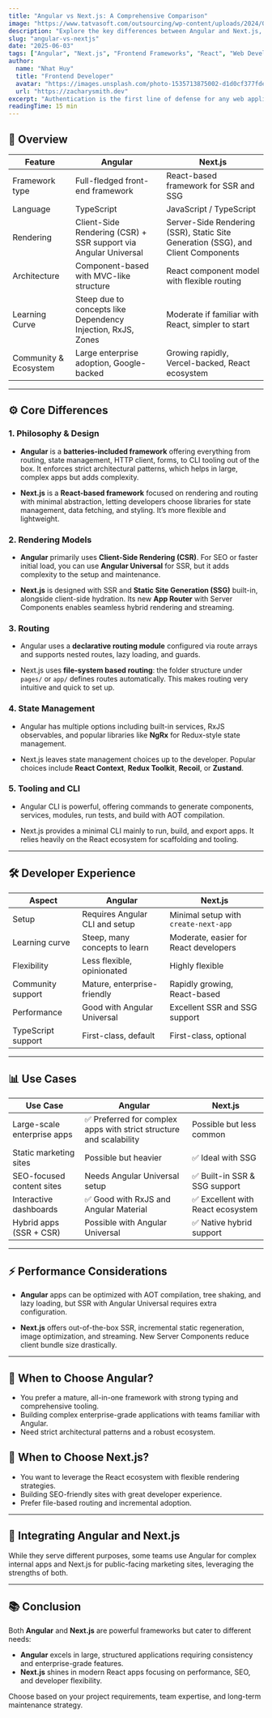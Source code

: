```yaml
---
title: "Angular vs Next.js: A Comprehensive Comparison"
image: "https://www.tatvasoft.com/outsourcing/wp-content/uploads/2024/04/Next.js-vs-Angular-Choose-the-Right-Framework.jpg"
description: "Explore the key differences between Angular and Next.js, their strengths, and which framework fits your project needs."
slug: "angular-vs-nextjs"
date: "2025-06-03"
tags: ["Angular", "Next.js", "Frontend Frameworks", "React", "Web Development"]
author: 
  name: "Nhat Huy"
  title: "Frontend Developer"
  avatar: "https://images.unsplash.com/photo-1535713875002-d1d0cf377fde?w=500&auto=format&fit=crop&q=60&ixlib=rb-4.1.0&ixid=M3wxMjA3fDB8MHxzZWFyY2h8Mnx8YXZhdGFyfGVufDB8fDB8fHww"
  url: "https://zacharysmith.dev"
excerpt: "Authentication is the first line of defense for any web application. Learn how to model it securely."
readingTime: 15 min
---
```


## 🔎 Overview

| Feature                 | Angular                                          | Next.js                                        |
|------------------------|-------------------------------------------------|------------------------------------------------|
| Framework type          | Full-fledged front-end framework                 | React-based framework for SSR and SSG          |
| Language               | TypeScript                                       | JavaScript / TypeScript                          |
| Rendering              | Client-Side Rendering (CSR) + SSR support via Angular Universal | Server-Side Rendering (SSR), Static Site Generation (SSG), and Client Components |
| Architecture           | Component-based with MVC-like structure          | React component model with flexible routing    |
| Learning Curve         | Steep due to concepts like Dependency Injection, RxJS, Zones | Moderate if familiar with React, simpler to start |
| Community & Ecosystem  | Large enterprise adoption, Google-backed          | Growing rapidly, Vercel-backed, React ecosystem |

---

## ⚙️ Core Differences

### 1. **Philosophy & Design**

- **Angular** is a **batteries-included framework** offering everything from routing, state management, HTTP client, forms, to CLI tooling out of the box. It enforces strict architectural patterns, which helps in large, complex apps but adds complexity.

- **Next.js** is a **React-based framework** focused on rendering and routing with minimal abstraction, letting developers choose libraries for state management, data fetching, and styling. It’s more flexible and lightweight.

### 2. **Rendering Models**

- **Angular** primarily uses **Client-Side Rendering (CSR)**. For SEO or faster initial load, you can use **Angular Universal** for SSR, but it adds complexity to the setup and maintenance.

- **Next.js** is designed with SSR and **Static Site Generation (SSG)** built-in, alongside client-side hydration. Its new **App Router** with Server Components enables seamless hybrid rendering and streaming.

### 3. **Routing**

- Angular uses a **declarative routing module** configured via route arrays and supports nested routes, lazy loading, and guards.

- Next.js uses **file-system based routing**: the folder structure under `pages/` or `app/` defines routes automatically. This makes routing very intuitive and quick to set up.

### 4. **State Management**

- Angular has multiple options including built-in services, RxJS observables, and popular libraries like **NgRx** for Redux-style state management.

- Next.js leaves state management choices up to the developer. Popular choices include **React Context**, **Redux Toolkit**, **Recoil**, or **Zustand**.

### 5. **Tooling and CLI**

- Angular CLI is powerful, offering commands to generate components, services, modules, run tests, and build with AOT compilation.

- Next.js provides a minimal CLI mainly to run, build, and export apps. It relies heavily on the React ecosystem for scaffolding and tooling.

---

## 🛠 Developer Experience

| Aspect             | Angular                            | Next.js                            |
|--------------------|----------------------------------|----------------------------------|
| Setup              | Requires Angular CLI and setup   | Minimal setup with `create-next-app` |
| Learning curve     | Steep, many concepts to learn    | Moderate, easier for React developers |
| Flexibility        | Less flexible, opinionated       | Highly flexible                  |
| Community support  | Mature, enterprise-friendly      | Rapidly growing, React-based    |
| Performance       | Good with Angular Universal      | Excellent SSR and SSG support   |
| TypeScript support | First-class, default             | First-class, optional            |

---

## 📊 Use Cases

| Use Case                             | Angular                            | Next.js                              |
|------------------------------------|----------------------------------|------------------------------------|
| Large-scale enterprise apps        | ✅ Preferred for complex apps with strict structure and scalability | Possible but less common            |
| Static marketing sites             | Possible but heavier             | ✅ Ideal with SSG                  |
| SEO-focused content sites          | Needs Angular Universal setup    | ✅ Built-in SSR & SSG support      |
| Interactive dashboards             | ✅ Good with RxJS and Angular Material | ✅ Excellent with React ecosystem |
| Hybrid apps (SSR + CSR)             | Possible with Angular Universal   | ✅ Native hybrid support           |

---

## ⚡ Performance Considerations

- **Angular** apps can be optimized with AOT compilation, tree shaking, and lazy loading, but SSR with Angular Universal requires extra configuration.

- **Next.js** offers out-of-the-box SSR, incremental static regeneration, image optimization, and streaming. New Server Components reduce client bundle size drastically.

---

## 🤔 When to Choose Angular?

- You prefer a mature, all-in-one framework with strong typing and comprehensive tooling.
- Building complex enterprise-grade applications with teams familiar with Angular.
- Need strict architectural patterns and a robust ecosystem.

## 🤔 When to Choose Next.js?

- You want to leverage the React ecosystem with flexible rendering strategies.
- Building SEO-friendly sites with great developer experience.
- Prefer file-based routing and incremental adoption.

---

## 🧩 Integrating Angular and Next.js

While they serve different purposes, some teams use Angular for complex internal apps and Next.js for public-facing marketing sites, leveraging the strengths of both.

---

## 📚 Conclusion

Both **Angular** and **Next.js** are powerful frameworks but cater to different needs:

- **Angular** excels in large, structured applications requiring consistency and enterprise-grade features.
- **Next.js** shines in modern React apps focusing on performance, SEO, and developer flexibility.

Choose based on your project requirements, team expertise, and long-term maintenance strategy.
